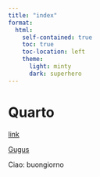 ```yaml
---
title: "index"
format: 
  html:
    self-contained: true
    toc: true                 
    toc-location: left      
    theme:
      light: minty 
      dark: superhero
---
```


# Quarto

[link](FirstQuartoFile.html)

[Gugus](GugusTrilogyFile.html)

Ciao: buongiorno
